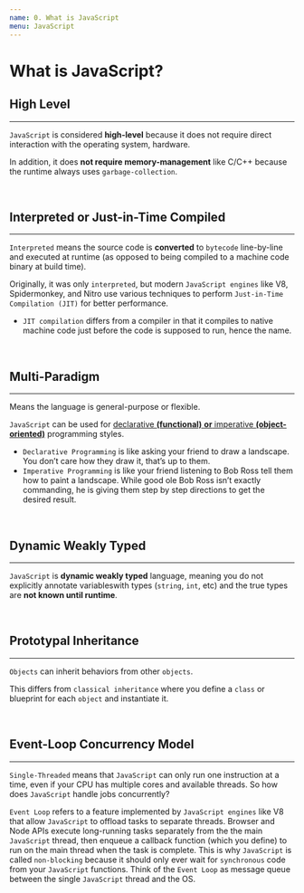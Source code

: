 ```yaml
---
name: 0. What is JavaScript
menu: JavaScript
---
```


# What is JavaScript?

## High Level

---

`JavaScript` is considered **high-level** because it does not require direct interaction with the operating system, hardware.

In addition, it does **not require memory-management** like C/C++ because the runtime always uses `garbage-collection`.

<br />

## Interpreted or Just-in-Time Compiled

---

`Interpreted` means the source code is **converted** to `bytecode` line-by-line and executed at runtime (as opposed to being compiled to a machine code binary at build time).

Originally, it was only `interpreted`, but modern `JavaScript engines` like V8, Spidermonkey, and Nitro use various techniques to perform `Just-in-Time Compilation (JIT)` for better performance.

- `JIT compilation` differs from a compiler in that it compiles to native machine code just before the code is supposed to run, hence the name.

<br />

## Multi-Paradigm

---

Means the language is general-purpose or flexible.

`JavaScript` can be used for [declarative **(functional)** **or** imperative **(object-oriented)**](https://codeburst.io/declarative-vs-imperative-programming-a8a7c93d9ad2) programming styles.

- `Declarative Programming` is like asking your friend to draw a landscape. You don’t care how they draw it, that’s up to them.
- `Imperative Programming` is like your friend listening to Bob Ross tell them how to paint a landscape. While good ole Bob Ross isn’t exactly commanding, he is giving them step by step directions to get the desired result.

<br />

## Dynamic Weakly Typed

---

`JavaScript` is **dynamic weakly typed** language, meaning you do not explicitly annotate variableswith types (`string`, `int`, etc) and the true types are **not known until runtime**.

<br />

## Prototypal Inheritance

---

`Objects` can inherit behaviors from other `objects`.

This differs from `classical inheritance` where you define a `class` or blueprint for each `object` and instantiate it.

<br />

## Event-Loop Concurrency Model

---

`Single-Threaded` means that `JavaScript` can only run one instruction at a time, even if your CPU has multiple cores and available threads. So how does `JavaScript` handle jobs concurrently?

`Event Loop` refers to a feature implemented by `JavaScript engines` like V8 that allow `JavaScript` to offload tasks to separate threads. Browser and Node APIs execute long-running tasks separately from the the main `JavaScript` thread, then enqueue a callback function (which you define) to run on the main thread when the task is complete. This is why `JavaScript` is called `non-blocking` because it should only ever wait for `synchronous` code from your `JavaScript` functions. Think of the `Event Loop` as message queue between the single `JavaScript` thread and the OS.
